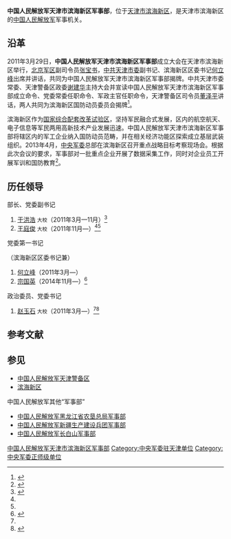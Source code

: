 {{Infobox PRCG
|color = darkgreen
|机构名称 = 中国人民解放军<br />天津市滨海新区军事部
|上级机构 = [[中国人民解放军天津警备区|中国人民解放军天津警备区]]<br />中国共产党[[天津市|天津市]][[滨海新区|滨海新区]]委员会
|机构类型 = 天津市滨海新区军事机关
|军事级别 = 正师级|nocat
|标志1 = China Emblem PLA.svg
|标志1说明 = [[中国人民解放军军徽|中国人民解放军军徽]]
|职位1 = 部长、党委副书记
|人员1 = [[王庭俊|王庭俊]]
|衔级1 = 大校
|职位2 = 党委[[第一书记_(中国)|第一书记]]
|人员2 = [[宗国英|宗国英]]
|职位3 = [[政治委员|政治委员]]、[[党委书记|党委书记]]
|人员3 = [[赵玉石|赵玉石]]
|衔级3 = 大校
|职位4 =
|人员4 =
|地址1 = [[天津市|天津市]][[滨海新区|滨海新区]]
|成立时间 = 2011年
|a=
|b=
|c=
|d=
|E=
|e=
}}

'''中国人民解放军天津市滨海新区军事部'''，位于[[天津市|天津市]][[滨海新区|滨海新区]]，是天津市滨海新区的[[中国人民解放军|中国人民解放军]]军事机关。

==沿革==
2011年3月29日，'''中国人民解放军天津市滨海新区军事部'''成立大会在天津市滨海新区举行，[[中国人民解放军北京军区|北京军区]]副司令员[[张宝书|张宝书]]，[[中国共产党天津市委员会|中共天津市委]]副书记、滨海新区区委书记[[何立峰|何立峰]]出席并讲话，共同为中国人民解放军天津市滨海新区军事部揭牌。中共天津市委常委、天津警备区政委[[谢建华_(1953年)|谢建华]]主持大会并宣读中国人民解放军天津市滨海新区军事部成立命令、党委常委任职命令、军政主官任职命令，天津警备区司令员[[董泽平|董泽平]]讲话，两人共同为滨海新区国防动员委员会揭牌<ref>{{Cite web|title=解放军滨海新区军事部成立大会举行|url=http://news.enorth.com.cn/system/2011/03/29/006270786.shtml|date=2011-03-29|publisher=北方网|accessdate=2017-03-19|archive-date=2019-07-20|archive-url=https://web.archive.org/web/20190720213729/http://news.enorth.com.cn/system/2011/03/29/006270786.shtml|dead-url=no}}</ref>。

滨海新区作为[[国家综合配套改革试验区|国家综合配套改革试验区]]，坚持军民融合式发展，区内的航空航天、电子信息等军民两用高新技术产业发展迅速。中国人民解放军天津市滨海新区军事部将辖区内的军工企业纳入国防动员范畴，并在相关经济功能区探索成立基层武装组织。2013年4月，[[中央军事委员会|中央军委]]总部在滨海新区召开重点战略目标考察现场会。根据此次会议的要求，军事部对一批重点企业开展了数据采集工作，同时对企业员工开展军训和国防教育<ref>{{Cite web|title=天津滨海新区高端军工产业集群形成规模|url=http://www.81.cn/jwgz/2014-06/12/content_5954104.htm|accessdate=2019-12-13|date=2014-06-12|work=中国军网|archive-date=2019-12-13|archive-url=https://web.archive.org/web/20191213024959/http://www.81.cn/jwgz/2014-06/12/content_5954104.htm|dead-url=no}}</ref>。

==历任领导==
{{col-begin}}
{{col-3}}
; 部长、党委副书记
# [[于洪浩|于洪浩]] <small>大校</small>（2011年3月—11月）<ref name=yu>{{Cite web|url=http://news.enorth.com.cn/system/2011/11/08/008090093.shtml|title=滨海新区军事部主官调整命令宣布大会召开|date=2011-11-08|publisher=北方网|access-date=2017-03-19|archive-date=2019-07-12|archive-url=https://web.archive.org/web/20190712013649/http://news.enorth.com.cn/system/2011/11/08/008090093.shtml}}</ref>
# [[王庭俊|王庭俊]] <small>大校</small>（2011年11月—）<ref name=yu/><ref name=zhao/>
{{col-3}}
; 党委第一书记
（滨海新区区委书记兼）
#[[何立峰|何立峰]]（2011年3月—）
#[[宗国英|宗国英]]（2014年11月—）<ref>{{Cite web|url=http://bhsb.tjbhnews.com/html/2014-11/20/content_1_2.htm|title=新区召开军事部党委第一书记任职宣布大会|date=2014-11-20|publisher=滨海时报|archiveurl=https://web.archive.org/web/20160830201658/http://bhsb.tjbhnews.com/html/2014-11/20/content_1_2.htm|archivedate=2016-08-30|dead-url=yes|accessdate=2017-03-19}}</ref>
{{col-3}}
; 政治委员、党委书记
# [[赵玉石|赵玉石]] <small>大校</small>（2011年3月—）<ref name=yu/><ref name=zhao>{{Cite web|url =http://jiangsu.china.com.cn/html/2016/tjnews_0123/3606003.html|title=天津滨海新区军事部党委召开2015年度总结表彰大会|date =2016-01-23|publisher=中国网}}{{dead link|date=2018年2月|bot=InternetArchiveBot|fix-attempted=yes}}</ref>
{{col-end}}

== 参考文献 ==
{{Reflist|35em}}

== 参见 ==
{{Portal box|中国共产党|中华人民共和国|天津|军事}}

*[[中国人民解放军天津警备区|中国人民解放军天津警备区]]
*[[滨海新区|滨海新区]]

;中国人民解放军其他“军事部”
*[[中国人民解放军黑龙江省农垦总局军事部|中国人民解放军黑龙江省农垦总局军事部]]
*[[中国人民解放军新疆生产建设兵团军事部|中国人民解放军新疆生产建设兵团军事部]]
*[[中国人民解放军长白山军事部|中国人民解放军长白山军事部]]

[[Category:中国人民解放军天津市滨海新区军事部|]]
[[Category:中央军委驻天津单位|Category:中央军委驻天津单位]]
[[Category:中央军委正师级单位|Category:中央军委正师级单位]]